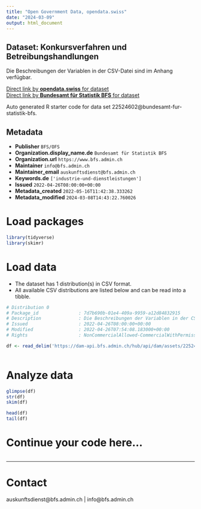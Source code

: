 ```yaml
---
title: "Open Government Data, opendata.swiss"
date: "2024-03-09"
output: html_document
---
```


## Dataset: Konkursverfahren und Betreibungshandlungen

Die Beschreibungen der Variablen in der CSV-Datei sind im Anhang verfügbar.

[Direct link by **opendata.swiss** for dataset](https://opendata.swiss/de/dataset/konkursverfahren-und-betreibungshandlungen3)<br>
[Direct link by **Bundesamt für Statistik BFS** for dataset](https://www.bfs.admin.ch/asset/de/ts-x-06.02.03.01)

Auto generated R starter code for data set 22524602@bundesamt-fur-statistik-bfs.

## Metadata

- **Publisher** `BFS/OFS`
- **Organization.display_name.de** `Bundesamt für Statistik BFS`
- **Organization.url** `https://www.bfs.admin.ch`
- **Maintainer** `info@bfs.admin.ch`
- **Maintainer_email** `auskunftsdienst@bfs.admin.ch`
- **Keywords.de** `['industrie-und-dienstleistungen']`
- **Issued** `2022-04-26T08:00:00+00:00`
- **Metadata_created** `2022-05-16T11:42:38.333262`
- **Metadata_modified** `2024-03-08T14:43:22.760026`


# Load packages

```r

library(tidyverse)
library(skimr)

```

# Load data

-   The dataset has 1 distribution(s) in CSV format.
-   All available CSV distributions are listed below and can be read into a tibble.

```r

# Distribution 0
# Package_id               : 7d7b690b-01e4-409a-9959-a12d84832915
# Description              : Die Beschreibungen der Variablen in der CSV-Datei sind im Anhang verfügbar.
# Issued                   : 2022-04-26T08:00:00+00:00
# Modified                 : 2022-04-26T07:54:08.183000+00:00
# Rights                   : NonCommercialAllowed-CommercialWithPermission-ReferenceRequired

df <- read_delim('https://dam-api.bfs.admin.ch/hub/api/dam/assets/22524605/master')



```

# Analyze data

```r

glimpse(df)
str(df)
skim(df)

head(df)
tail(df)

```

# Continue your code here...

```r

```

------------------------------------------------------------------------

# Contact

auskunftsdienst@bfs.admin.ch | info@bfs.admin.ch
